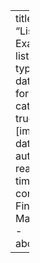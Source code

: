 ---
title: "Listing Example"
listing: 
    type: table
    date-format: full
    categories: true
    fields: [image, date, title, author, reading-time]
    contents:
        - Finley Malloc.qmd
        - about.qmd
    
---